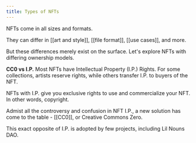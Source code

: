 ```yaml
---
title: Types of NFTs
---
```


NFTs come in all sizes and formats.

They can differ in [[art and style]], [[file format]], [[use cases]], and more.

But these differences merely exist on the surface. Let's explore NFTs with differing ownership models.

**CC0 vs I.P.**
Most NFTs have Intellectual Property (I.P.) Rights. For some collections, artists reserve rights, while others transfer I.P. to buyers of the NFT.

NFTs with I.P. give you exclusive rights to use and commercialize your NFT. In other words, copyright.

Admist all the controversy and confusion in NFT I.P., a new solution has come to the table - [[CC0]], or Creative Commons Zero.

This exact opposite of I.P. is adopted by few projects, including Lil Nouns DAO.
